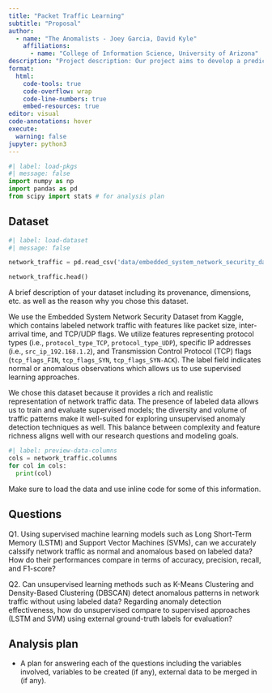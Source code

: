 ```yaml
---
title: "Packet Traffic Learning"
subtitle: "Proposal"
author: 
  - name: "The Anomalists - Joey Garcia, David Kyle"
    affiliations:
      - name: "College of Information Science, University of Arizona"
description: "Project description: Our project aims to develop a predictive model to detect anomalous network behavior using packet-level and statistical features derived from network traffic. With machine learning models, we aim to accurately classify and predict network anomalies, which is essential for intrusion detection, network security monitoring, and incident response automation."
format:
  html:
    code-tools: true
    code-overflow: wrap
    code-line-numbers: true
    embed-resources: true
editor: visual
code-annotations: hover
execute:
  warning: false
jupyter: python3
---
```


```python
#| label: load-pkgs
#| message: false
import numpy as np
import pandas as pd
from scipy import stats # for analysis plan
```

## Dataset

```python
#| label: load-dataset
#| message: false

network_traffic = pd.read_csv('data/embedded_system_network_security_dataset.csv')

network_traffic.head()
```

A brief description of your dataset including its provenance, dimensions, etc. as well as the reason why you chose this dataset.

We use the Embedded System Network Security Dataset from Kaggle, which contains labeled network traffic with features like packet size, inter-arrival time, and TCP/UDP flags. We utilize features representing protocol types (i.e., `protocol_type_TCP`, `protocol_type_UDP`), specific IP addresses (i.e., `src_ip_192.168.1.2`), and Transmission Control Protocol (TCP) flags (`tcp_flags_FIN`, `tcp_flags_SYN`, `tcp_flags_SYN-ACK`). The label field indicates normal or anomalous observations which allows us to use supervised learning approaches. 

We chose this dataset because it provides a rich and realistic representation of network traffic data. The presence of labeled data allows us to train and evaluate supervised models; the diversity and volume of traffic patterns make it well-suited for exploring unsupervised anomaly detection techniques as well. This balance between complexity and feature richness aligns well with our research questions and modeling goals.

```python
#| label: preview-data-columns
cols = network_traffic.columns
for col in cols:
  print(col)
```

Make sure to load the data and use inline code for some of this information.

## Questions

Q1. Using supervised machine learning models such as Long Short-Term Memory (LSTM) and Support Vector Machines (SVMs), can we accurately calssify network traffic as normal and anomalous based on labeled data? How do their performances compare in terms of accuracy, precision, recall, and F1-score?

Q2. Can unsupervised learning methods such as K-Means Clustering and Density-Based Clustering (DBSCAN) detect anomalous patterns in network traffic without using labeled data? Regarding anomaly detection effectiveness, how do unsupervised compare to supervised approaches (LSTM and SVM) using external ground-truth labels for evaluation?

## Analysis plan

-   A plan for answering each of the questions including the variables involved, variables to be created (if any), external data to be merged in (if any).
